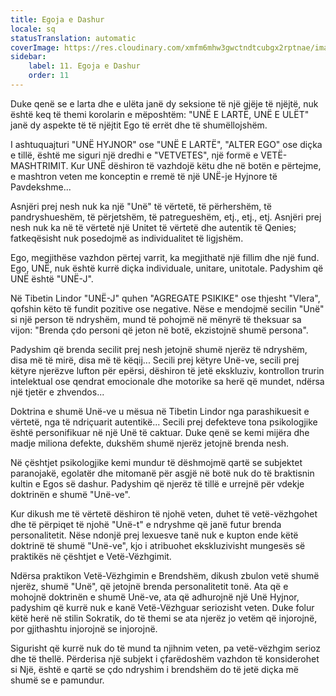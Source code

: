 ```yaml
---
title: Egoja e Dashur
locale: sq
statusTranslation: automatic
coverImage: https://res.cloudinary.com/xmfm6mhw3gwctndtcubgx2rptnae/image/upload/v1740468922/small_cover_tratado_de_psicologia_revolucionaria_a4c0dca4e0.webp
sidebar:
    label: 11. Egoja e Dashur
    order: 11
---
```

Duke qenë se e larta dhe e ulëta janë dy seksione të një gjëje të njëjtë, nuk është keq të themi korolarin e mëposhtëm: "UNË E LARTË, UNË E ULËT" janë dy aspekte të të njëjtit Ego të errët dhe të shumëllojshëm.

I ashtuquajturi "UNË HYJNOR" ose "UNË E LARTË", "ALTER EGO" ose diçka e tillë, është me siguri një dredhi e "VETVETES", një formë e VETË-MASHTRIMIT. Kur UNË dëshiron të vazhdojë këtu dhe në botën e përtejme, e mashtron veten me konceptin e rremë të një UNË-je Hyjnore të Pavdekshme...

Asnjëri prej nesh nuk ka një "Unë" të vërtetë, të përhershëm, të pandryshueshëm, të përjetshëm, të patregueshëm, etj., etj., etj. Asnjëri prej nesh nuk ka në të vërtetë një Unitet të vërtetë dhe autentik të Qenies; fatkeqësisht nuk posedojmë as individualitet të ligjshëm.

Ego, megjithëse vazhdon përtej varrit, ka megjithatë një fillim dhe një fund. Ego, UNË, nuk është kurrë diçka individuale, unitare, unitotale. Padyshim që UNË është "UNË-J".

Në Tibetin Lindor "UNË-J" quhen "AGREGATE PSIKIKE" ose thjesht "Vlera", qofshin këto të fundit pozitive ose negative. Nëse e mendojmë secilin "Unë" si një person të ndryshëm, mund të pohojmë në mënyrë të theksuar sa vijon: "Brenda çdo personi që jeton në botë, ekzistojnë shumë persona".

Padyshim që brenda secilit prej nesh jetojnë shumë njerëz të ndryshëm, disa më të mirë, disa më të këqij... Secili prej këtyre Unë-ve, secili prej këtyre njerëzve lufton për epërsi, dëshiron të jetë ekskluziv, kontrollon trurin intelektual ose qendrat emocionale dhe motorike sa herë që mundet, ndërsa një tjetër e zhvendos...

Doktrina e shumë Unë-ve u mësua në Tibetin Lindor nga parashikuesit e vërtetë, nga të ndriçuarit autentikë... Secili prej defekteve tona psikologjike është personifikuar në një Unë të caktuar. Duke qenë se kemi mijëra dhe madje miliona defekte, dukshëm shumë njerëz jetojnë brenda nesh.

Në çështjet psikologjike kemi mundur të dëshmojmë qartë se subjektet paranojakë, egolatër dhe mitomanë për asgjë në botë nuk do të braktisnin kultin e Egos së dashur. Padyshim që njerëz të tillë e urrejnë për vdekje doktrinën e shumë "Unë-ve".

Kur dikush me të vërtetë dëshiron të njohë veten, duhet të vetë-vëzhgohet dhe të përpiqet të njohë "Unë-t" e ndryshme që janë futur brenda personalitetit. Nëse ndonjë prej lexuesve tanë nuk e kupton ende këtë doktrinë të shumë "Unë-ve", kjo i atribuohet ekskluzivisht mungesës së praktikës në çështjet e Vetë-Vëzhgimit.

Ndërsa praktikon Vetë-Vëzhgimin e Brendshëm, dikush zbulon vetë shumë njerëz, shumë "Unë", që jetojnë brenda personalitetit tonë. Ata që e mohojnë doktrinën e shumë Unë-ve, ata që adhurojnë një Unë Hyjnor, padyshim që kurrë nuk e kanë Vetë-Vëzhguar seriozisht veten. Duke folur këtë herë në stilin Sokratik, do të themi se ata njerëz jo vetëm që injorojnë, por gjithashtu injorojnë se injorojnë.

Sigurisht që kurrë nuk do të mund ta njihnim veten, pa vetë-vëzhgim serioz dhe të thellë. Përderisa një subjekt i çfarëdoshëm vazhdon të konsiderohet si Një, është e qartë se çdo ndryshim i brendshëm do të jetë diçka më shumë se e pamundur.

